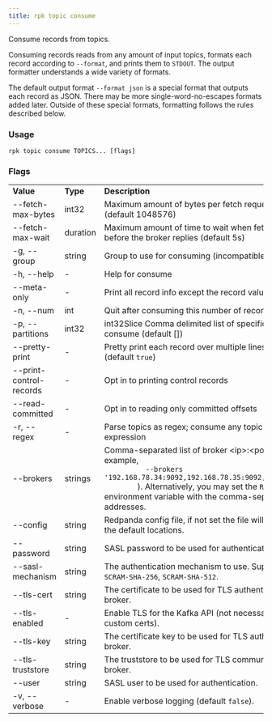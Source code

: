 ```yaml
---
title: rpk topic consume
---
```


<head>
  <meta name="title" content="rpk topic consume | Redpanda Docs" />
  <meta name="description" content="rpk topic consume" />
  <link rel="canonical" href="https://docs.redpanda.com/docs/reference/rpk/rpk-topic/rpk-topic-consume/" />
</head>

Consume records from topics.

Consuming records reads from any amount of input topics, formats each record
according to `--format`, and prints them to `STDOUT`. The output formatter
understands a wide variety of formats.

The default output format `--format json` is a special format that outputs each
record as JSON. There may be more single-word-no-escapes formats added later.
Outside of these special formats, formatting follows the rules described below.

### Usage

```
rpk topic consume TOPICS... [flags]
```

### Flags

<table>
  <tbody>
    <tr>
      <td>
        <strong> Value</strong>
      </td>
      <td>
        <strong> Type</strong>
      </td>
      <td>
        <strong> Description</strong>
      </td>
    </tr>
    <tr>
      <td>--fetch-max-bytes</td>
      <td>int32</td>
      <td>
        Maximum amount of bytes per fetch request per broker (default 1048576)
      </td>
    </tr>
    <tr>
      <td>--fetch-max-wait</td>
      <td>duration</td>
      <td>
        Maximum amount of time to wait when fetching from a broker before the
        broker replies (default 5s)
      </td>
    </tr>
    <tr>
      <td>-g, --group</td>
      <td>string</td>
      <td> Group to use for consuming (incompatible with -p)</td>
    </tr>
    <tr>
      <td>-h, --help</td>
      <td>-</td>
      <td> Help for consume</td>
    </tr>
    <tr>
      <td>--meta-only</td>
      <td>-</td>
      <td> Print all record info except the record value (for -f json)</td>
    </tr>
    <tr>
      <td>-n, --num</td>
      <td>int</td>
      <td> Quit after consuming this number of records (0 is unbounded)</td>
    </tr>
    <tr>
      <td>-p, --partitions</td>
      <td>int32</td>
      <td>
        int32Slice Comma delimited list of specific partitions to consume
        (default [])
      </td>
    </tr>
    <tr>
      <td>--pretty-print</td>
      <td>-</td>
      <td>
        Pretty print each record over multiple lines (for -f json) (default
        <code>true</code>)
      </td>
    </tr>
    <tr>
      <td>--print-control-records</td>
      <td>-</td>
      <td> Opt in to printing control records</td>
    </tr>
    <tr>
      <td>--read-committed</td>
      <td>-</td>
      <td> Opt in to reading only committed offsets</td>
    </tr>
    <tr>
      <td>-r, --regex</td>
      <td>-</td>
      <td>
        Parse topics as regex; consume any topic that matches any expression
      </td>
    </tr>
    <tr>
      <td>--brokers</td>
      <td>strings</td>
      <td>
        Comma-separated list of broker &lt;ip&gt;:&lt;port&gt; pairs (for example,
        <code>
          --brokers '192.168.78.34:9092,192.168.78.35:9092,192.179.23.54:9092'
        </code>
        ). Alternatively, you may set the <code>REDPANDA_BROKERS</code>
        environment variable with the comma-separated list of broker addresses.
      </td>
    </tr>
    <tr>
      <td>--config</td>
      <td>string</td>
      <td>
        Redpanda config file, if not set the file will be searched for in the
        default locations.
      </td>
    </tr>
    <tr>
      <td>--password</td>
      <td>string</td>
      <td> SASL password to be used for authentication.</td>
    </tr>
    <tr>
      <td>--sasl-mechanism</td>
      <td>string</td>
      <td>
        The authentication mechanism to use. Supported values:
        <code>SCRAM-SHA-256</code>, <code>SCRAM-SHA-512</code>.
      </td>
    </tr>
    <tr>
      <td>--tls-cert</td>
      <td>string</td>
      <td>
        The certificate to be used for TLS authentication with the broker.
      </td>
    </tr>
    <tr>
      <td>--tls-enabled</td>
      <td>-</td>
      <td>
        Enable TLS for the Kafka API (not necessary if specifying custom certs).
      </td>
    </tr>
    <tr>
      <td>--tls-key</td>
      <td>string</td>
      <td>
        The certificate key to be used for TLS authentication with the broker.
      </td>
    </tr>
    <tr>
      <td>--tls-truststore</td>
      <td>string</td>
      <td> The truststore to be used for TLS communication with the broker.</td>
    </tr>
    <tr>
      <td>--user</td>
      <td>string</td>
      <td> SASL user to be used for authentication.</td>
    </tr>
    <tr>
      <td>-v, --verbose</td>
      <td>-</td>
      <td>
        Enable verbose logging (default <code>false</code>).
      </td>
    </tr>
  </tbody>
</table>
